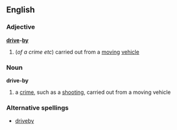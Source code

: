 ==English==
===Adjective===
'''[[drive]]-[[by]]'''
#(''of a crime etc'') carried out from a [[moving]] [[vehicle]]
===Noun===
'''drive-by'''
# a [[crime]], such as a [[shooting]], carried out from a moving vehicle
===Alternative spellings===
*[[driveby]]